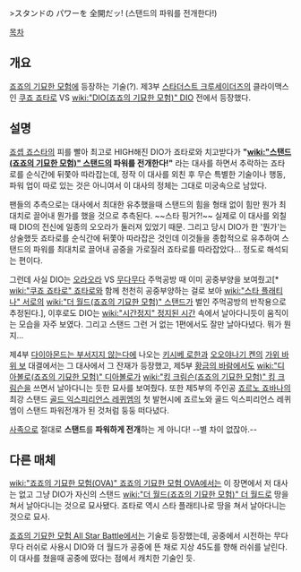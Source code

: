>スタンドの パワーを 全開だッ! (스탠드의 파워를 전개한다!)

[[목차]]

== 개요 ==
[[죠죠의 기묘한 모험]]에 등장하는 기술(?). 제3부 [[스타더스트 크루세이더즈]]의 클라이맥스인 [[쿠죠 죠타로]] VS [[wiki:"DIO(죠죠의 기묘한 모험)" DIO]] 전에서 등장했다.

== 설명 ==
[[죠셉 죠스타]]의 피를 빨아 최고로 HIGH해진 DIO가 죠타로와 치고받다가 '''"[[wiki:"스탠드(죠죠의 기묘한 모험)" 스탠드]]의 파워를 전개한다!"''' 라는 대사를 하면서 추락하는 죠타로를 순식간에 뒤쫓아 따라잡는데, 정작 이 대사를 외친 후 무슨 특별한 기술이나 행동, 파워 업이 따로 있는 것은 아니여서 이 대사의 정체는 그대로 미궁속으로 남았다.

팬들의 추측으로는 대사에서 최대한 유추했을때 스탠드의 힘을 형태 없이 힘만 뭔가 최대치로 끌어내 뭔가를 했을 것으로 추측된다. ~~스타 핑거?!~~ 실제로 이 대사를 외칠 때 DIO의 전신에 일종의 오오라가 둘러져 있었기 때문. 그리고 당시 DIO가 한 '뭔가'는 상술했듯 죠타로를 순식간에 뒤쫓아 따라잡은 것인데 이것들을 종합적으로 유추하여 스탠드의 파워를 최대치로 끌어내 공중을 가로질러 죠타로를 따라잡았다... 정도로 해석되는 편이다.

그런데 사실 DIO는 [[오라오라]] VS [[무다무다]] 주먹공방 때 이미 공중부양을 보여줬고[* [[wiki:"쿠죠 죠타로" 죠타로]]와 함께 천천히 공중부양하는 걸로 보아 [[wiki:"스타 플래티나" 서로의]] [[wiki:"더 월드(죠죠의 기묘한 모험)" 스탠드]]가 벌인 주먹공방의 반작용으로 추정된다.], 이후로도 DIO는 [[wiki:"시간정지" 정지된 시간]] 속에서 날아다니듯이 움직이는 모습을 자주 보였다. 그리고 스탠드 그런 거 없는 1편에서도 잘만 날아다녔다. 뭐가 뭔지...

제4부 [[다이아몬드는 부서지지 않는다]]에 나오는 [[키시베 로한]]과 [[오오야나기 켄]]의 [[가위 바위 보]] 대결에서는 그 대사에서 그 잔재가 등장했고, 제5부 [[황금의 바람]]에서도 [[wiki:"디아볼로(죠죠의 기묘한 모험)" 디아볼로]]가 [[wiki:"킹 크림슨(죠죠의 기묘한 모험)" 킹 크림슨]]을 쓰면서 날아다니는 듯한 묘사를 보여줬다. 또한 제5부의 주인공 [[죠르노 죠바나]]의 최강 스탠드 [[골드 익스피리언스 레퀴엠]]의 첫 발현시에 죠르노와 골드 익스피리언스 레퀴엠이 스탠드 파워전개가 된 것처럼 둥둥 떠다녔다.

[[사족]]으로 절대로 '''스탠드'''를 '''파워하게 전개'''하는 게 아니다! --별 차이 없잖아.--

== 다른 매체 ==
[[wiki:"죠죠의 기묘한 모험(OVA)" 죠죠의 기묘한 모험 OVA]]에서는 이 장면에서 저 대사는 없고 그냥 DIO가 자신의 스탠드 [[wiki:"더 월드(죠죠의 기묘한 모험)" 더 월드]]로 땅을 쳐서 날아다니는 것으로 묘사됐다. 죠타로 역시 스타 플래티나로 땅을 쳐서 날아다니는 것으로 묘사.

[[죠죠의 기묘한 모험 All Star Battle]]에서는 기술로 등장했는데, 공중에서 시전하는 무다무다 러쉬로 사용시 DIO와 더 월드가 공중에 뜬 채로 지상 45도를 향해 러쉬를 날린다. 이 대사를 쳤을때 공중에 떴다는 점에서 캐치한 기술인 듯.
